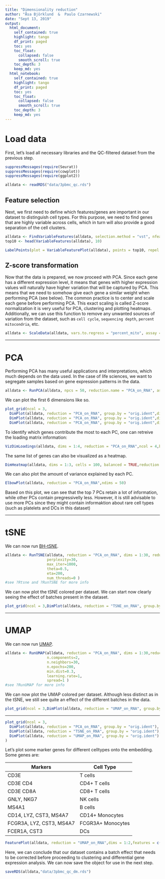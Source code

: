 ```yaml
---
title: "Dimensionality reduction"
author: "Åsa Björklund  &  Paulo Czarnewski"
date: "Sept 13, 2019"
output:
  html_document:
    self_contained: true
    highlight: tango
    df_print: paged
    toc: yes
    toc_float:
      collapsed: false
      smooth_scroll: true
    toc_depth: 3
    keep_md: yes
  html_notebook:
    self_contained: true
    highlight: tango
    df_print: paged
    toc: yes
    toc_float:
      collapsed: false
      smooth_scroll: true
    toc_depth: 3
    keep_md: yes
---
```


# Load data

First, let's load all necessary libraries and the QC-filtered dataset from the previous step.

```r
suppressMessages(require(Seurat))
suppressMessages(require(cowplot))
suppressMessages(require(ggplot2))

alldata <- readRDS("data/3pbmc_qc.rds")
```

## Feature selection

Next, we first need to define which features/genes are important in our dataset to distinguish cell types. For this purpose, we need to find genes that are highly variable across cells, which in turn will also provide a good separation of the cell clusters.

```r
alldata <- FindVariableFeatures(alldata, selection.method = "vst", nfeatures = 2000,verbose = FALSE,assay = "RNA")
top10 <- head(VariableFeatures(alldata), 10)

LabelPoints(plot = VariableFeaturePlot(alldata), points = top10, repel = TRUE)
```

## Z-score transformation

Now that the data is prepared, we now proceed with PCA. Since each gene has a different expression level, it means that genes with higher expression values will naturally have higher variation that will be captured by PCA. This means that we need to somehow give each gene a similar weight when performing PCA (see below). The common practice is to center and scale each gene before performing PCA. This exact scaling is called Z-score normalization it is very useful for PCA, clustering and plotting heatmaps. Additionally, we can use this function to remove any unwanted sources of variation from the dataset, such as `cell cycle`, `sequencing depth`, `percent mitocondria`, etc. 

```r
alldata <- ScaleData(alldata, vars.to.regress = "percent_mito", assay = "RNA")
```


***
# PCA

Performing PCA has many useful applications and interpretations, which much depends on the data used. In the case of life sciences, we want to segregate samples based on gene expression patterns in the data.

```r
alldata <- RunPCA(alldata, npcs = 50, reduction.name = "PCA_on_RNA", assay = "RNA")
```

We can plot the first 6 dimensions like so.

```r
plot_grid(ncol = 3,
  DimPlot(alldata, reduction = "PCA_on_RNA", group.by = "orig.ident",dims = 1:2),
  DimPlot(alldata, reduction = "PCA_on_RNA", group.by = "orig.ident",dims = 3:4),
  DimPlot(alldata, reduction = "PCA_on_RNA", group.by = "orig.ident",dims = 5:6) )
```

To identify which genes contribute the most to each PC, one can retreive the loading matrix information:

```r
VizDimLoadings(alldata, dims = 1:4, reduction = "PCA_on_RNA",ncol = 4,balanced = T)
```

The same list of genes can also be visualized as a heatmap.

```r
DimHeatmap(alldata, dims = 1:3, cells = 100, balanced = TRUE,reduction = "PCA_on_RNA", ncol = 5)
```

We can also plot the amount of variance explained by each PC.

```r
ElbowPlot(alldata, reduction = "PCA_on_RNA",ndims = 50)
```

Based on this plot, we can see that the top 7 PCs retain a lot of information, while other PCs contain pregressivelly less. However, it is still advisable to use more PCs since they might contain informaktion about rare cell types (such as platelets and DCs in this dataset)

***
# tSNE

We can now run [BH-tSNE](https://arxiv.org/abs/1301.3342).

```r
alldata <- RunTSNE(alldata, reduction = "PCA_on_RNA", dims = 1:30, reduction.name = "TSNE_on_RNA",
                   perplexity=30,
                   max_iter=1000,
                   theta=0.5,
                   eta=200,
                   num_threads=0 )
#see ?Rtsne and ?RunTSNE for more info
```

We can now plot the tSNE colored per dataset. We can start now clearly seeing the effect of batches present in the dataset.

```r
plot_grid(ncol = 3,DimPlot(alldata, reduction = "TSNE_on_RNA", group.by = "orig.ident"))
```


***
# UMAP

We can now run [UMAP](https://arxiv.org/abs/1802.03426).

```r
alldata <- RunUMAP(alldata, reduction = "PCA_on_RNA", dims = 1:30,reduction.name = "UMAP_on_RNA",
                   n.components=2,
                   n.neighbors=30,
                   n.epochs=200,
                   min.dist=0.3,
                   learning.rate=1,
                   spread=1 )
#see ?RunUMAP for more info
```

We can now plot the UMAP colored per dataset. Although less distinct as in the tSNE, we still see quite an effect of the different batches in the data.

```r
plot_grid(ncol = 3,DimPlot(alldata, reduction = "UMAP_on_RNA", group.by = "orig.ident"))
```

***




```r
plot_grid(ncol = 3,
  DimPlot(alldata, reduction = "PCA_on_RNA", group.by = "orig.ident"),
  DimPlot(alldata, reduction = "TSNE_on_RNA", group.by = "orig.ident"),
  DimPlot(alldata, reduction = "UMAP_on_RNA", group.by = "orig.ident")
)
```

Let's plot some marker genes for different celltypes onto the embedding. Some genes are:

Markers	| Cell Type
--- | ---
CD3E	| T cells
CD3E CD4	| CD4+ T cells
CD3E CD8A	| CD8+ T cells
GNLY, NKG7	| NK cells
MS4A1	| B cells
CD14, LYZ, CST3, MS4A7	| CD14+ Monocytes
FCGR3A, LYZ, CST3, MS4A7	| FCGR3A+  Monocytes
FCER1A, CST3 | DCs

```r
FeaturePlot(alldata, reduction = "UMAP_on_RNA",dims = 1:2,features = c("CD3E","CD4","CD8A","NKG7","GNLY","MS4A1","CD14","LYZ","MS4A7","FCGR3A","CST3","FCER1A"),ncol = 4,order = T)
```


Here, we can conclude that our dataset contains a batch effect that needs to be corrected before proceeding to clustering and differential gene expression analysis. We can now save the object for use in the next step.

```r
saveRDS(alldata,"data/3pbmc_qc_dm.rds")
```






